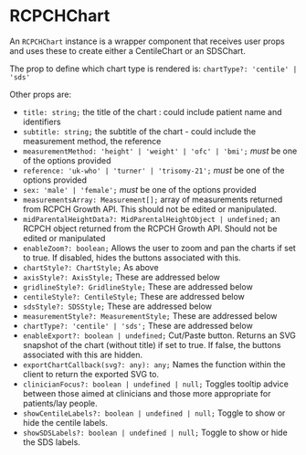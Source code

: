

<Meta of={RCPCHChartStories} />

# RCPCHChart

An `RCPCHChart` instance is a wrapper component that receives user props and uses these to create either a CentileChart or an SDSChart. 

The prop to define which chart type is rendered is: `chartType?: 'centile' | 'sds'`

Other props are:

- `title: string;` the title of the chart : could include patient name and identifiers
- `subtitle: string;` the subtitle of the chart - could include the measurement method, the reference
- `measurementMethod: 'height' | 'weight' | 'ofc' | 'bmi';` *must* be one of the options provided
- `reference: 'uk-who' | 'turner' | 'trisomy-21';` *must* be one of the options provided
- `sex: 'male' | 'female';` *must* be one of the options provided
- `measurementsArray: Measurement[];` array of measurements returned from RCPCH Growth API. This should not be edited or manipulated.
- `midParentalHeightData?: MidParentalHeightObject | undefined;` an RCPCH object returned from the RCPCH Growth API. Should not be edited or manipulated
- `enableZoom?: boolean;` Allows the user to zoom and pan the charts if set to true. If disabled, hides the buttons associated with this.
- `chartStyle?: ChartStyle;` As above
- `axisStyle?: AxisStyle;` These are addressed below
- `gridlineStyle?: GridlineStyle;` These are addressed below
- `centileStyle?: CentileStyle;` These are addressed below
- `sdsStyle?: SDSStyle;` These are addressed below
- `measurementStyle?: MeasurementStyle;` These are addressed below
- `chartType?: 'centile' | 'sds';` These are addressed below
- `enableExport?: boolean | undefined;` Cut/Paste button. Returns an SVG snapshot of the chart (without title) if set to true. If false, the buttons associated with this are hidden.
- `exportChartCallback(svg?: any): any;` Names the function within the client to return the exported SVG to.
- `clinicianFocus?: boolean | undefined | null;` Toggles tooltip advice between those aimed at clinicians and those more appropriate for patients/lay people.
- `showCentileLabels?: boolean | undefined | null;` Toggle to show or hide the centile labels.
- `showSDSLabels?: boolean | undefined | null;` Toggle to show or hide the SDS labels.


<Canvas of={RCPCHChartStories.CentileChart} />